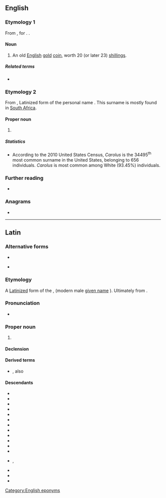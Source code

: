 ==English==

===Etymology 1===
From {{m|la|Carolus}}, {{etyl|la|en}} for {{m|en|Charles}}. {{doublet|en|Charles}}.

====Noun====
{{en-noun|es|Caroli}}

# {{lb|en|historical}} An old [[English]] [[gold]] [[coin]], worth 20 (or later 23) [[shilling]]s.

=====Related terms=====
* {{l|en|Carolus dollar}}

===Etymology 2===
From {{der|en|la|Carolus}}, Latinized form of the personal name {{m|en|Charles}}. This surname is mostly found in [[South Africa]].

====Proper noun====
{{en-proper noun|es}}

# {{surname|en|from=Latin}}

=====Statistics=====
* According to the 2010 United States Census, ''Carolus'' is the 34495<sup>th</sup> most common surname in the United States, belonging to 656 individuals. ''Carolus'' is most common among White (93.45%) individuals.

===Further reading===
* {{R:en:DAFN}}

===Anagrams===
* {{anagrams|en|a=aclorsu|Lacours|oculars|oscular}}

[[Category:English eponyms]]

----

==Latin==

===Alternative forms===
* {{alt|la|Carlus||rather rare}}
* {{l|la|Karolus}} {{q|[[denarius]] coin inscription: KAROLVS IMP AVG (Karolus {{l|la|imperātor|Imperātor}} [[Augustus]])}}

===Etymology===
A [[Latinize]]d form of the {{bor|la|goh|karal}}, {{m|goh|karl}} (modern male [[given name]] {{m|de|Karl}}). Ultimately from {{der|la|gem-pro|*karilaz}}.

===Pronunciation===
* {{la-IPA|eccl=yes}}

===Proper noun===
{{la-proper noun|Carolus<2.both>}}

# {{given name|la|male|from=Germanic languages}}

====Declension====
{{la-ndecl|Carolus<2.both>}}

====Derived terms====
* {{l|la|Carolus Magnus}}, also {{l|la|Karolus Magnus}} {{q|literally “[[Charles the Great]]” (English), “[[Karl der Große]]” (German), i.e., [[Charlemagne]]}}

====Descendants====
{{top2}}
* {{desc|ast|Carlos}}
* {{desc|ca|Carles}}
* {{desc|co|Carulu}}
* {{desc|cs|Karel}}
* {{desc|en|Charles}}
* {{desc|fr|Charles}}
* {{desc|fur|Carli}}
* {{desc|gl|Carlos}}
* {{desc|it|Carlo}}
* {{desc|oc|Carles}}
* {{desc|pt|Carlos}}
* {{desc|ro|Carol}}
* {{desc|scn|Carlu}}, {{l|scn|Carru}}
* {{desc|es|Carlos}}
* {{desc|vec|Carlo}}
* {{desc|wa|Tchåle}}
{{bottom}}